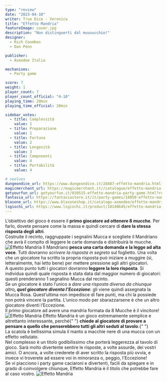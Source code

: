 ```yaml
---
type: "review"
date: "2023-04-10"
writer: True Dice - Veronica
title: "Effetto Mandria"
featureImage: cover.jpg
description: "Non distinguerti dal muuuucchio!"
designer:
  - Rich Coombes
  - Dan Penn

publisher:
  - Asmodee Italia

mechanisms:
  - Party game

score: 7
weight: 1
player_count: 7
player_count_official: "4-10"
playing_time: 20min
playing_time_official: 20min

sidebar_votes:
  - title: Complessità
    value: 1
  - title: Preparazione
    value: 1
  - title: Fortuna
    value: 2
  - title: Longevità
    value: 3
  - title: Componenti
    value: 4
  - title: Portabilità
    value: 4

# seelves
dungeondice_url: https://www.dungeondice.it/28487-effetto-mandria.html?dda=9A5FB278F
magicmerchant_url: https://magicmerchant.it//catalogue/effetto-mandria-62625/
getyourfun_url: getyourfun.it/010515-effetto-mandria-party-game.html?ref=7020
fantasia_url: https://fantasiastore.it/it/party-games/18050-effetto-mandria.html?aff=47
blasone_url: https://www.blasoneshop.it/catalogo-asmodee/effetto-mandria-72-2486
lsgiochi_url: https://www.lsgiochi.it/product/10140645/effetto-mandria
---
```


<Setting>
  L’obiettivo del gioco è essere il <strong>primo giocatore ad ottenere 8 mucche</strong>. Per farlo, dovete pensare come la massa e quindi cercare di <strong>dare la stessa risposta degli altri</strong>.<br />
Costruite il recinto, raggruppate i segnalini Mucca e scegliete il Mandriano che avrà il compito di leggere le carte domanda e distribuirà le mucche.<br />

</Setting>

<img src="./game1.jpg" alt="Effetto Mandria" />

<Rules>
 Il Mandriano<strong> pesca una carta domanda e la legge ad alta voce</strong>. Tutti dovranno <em>scrivere la risposta in segreto</em> sul foglietto. Una volta che un giocatore ha scritto la propria risposta può iniziare a muggire (sì, letteralmente, hai letto bene) per mettere pressione agli altri giocatori. <br />
A questo punto tutti i giocatori dovranno<strong> leggere la loro risposta</strong>. Si individua quindi quale risposta è stata data dal maggior numero di giocatori: questi prenderanno 1 segnalino Mucca dal recinto.<br />
Se un giocatore è stato l’unico a <em>dare una risposta diversa da chiunque altro<strong>, quel giocatore diventa l’Eccezione</strong></em>: gli viene quindi assegnata la Mucca Rosa. Quest’ultima non impedisce di fare punti, ma chi la possiede non potrà vincere la partita. L’unico modo per sbarazzarsene è che un altro giocatore diventi l’Eccezione.<br />
Il primo giocatore ad avere una mandria formata da 8 Mucche è il vincitore!<br />

</Rules>

<img src="./game2.jpg" alt="Effetto Mandria" />

<Feedback>
  Effetto Mandria è un gioco estremamente semplice e altrettanto interessante, perché{" "}
  <strong>chiede al giocatore di provare a pensare a quello che penserebbero tutti gli altri seduti al tavolo</strong>.{" "}
  <br />
  La scatola è bellissima simula il manto a macchie nere di una mucca con un effetto vellutato.
  <br />
  Nel complesso è un titolo godibilissimo che porterà leggerezza al tavolo di gioco. Sarà molto divertente sentire le risposte,
  a volte assurde, dei vostri amici. O ancora, a volte crederete di aver scritto la risposta più ovvia, e invece vi troverete
  ad essere voi in minoranza o, peggio, l'Eccezione!
  <br />
  Se vi piacciono i party game caciaroni e divertenti, facili da spiegare e in grado di coinvolgere chiunque, Effetto Mandria
  è il titolo che potrebbe fare al caso vostro.
</Feedback>

<img src="./game3.jpg" alt="Effetto Mandria" />
